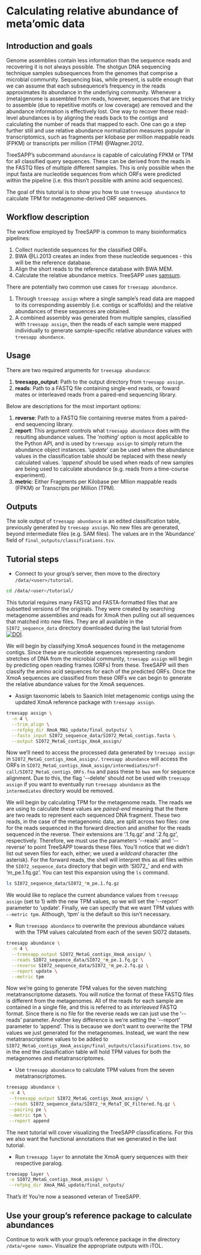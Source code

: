 # Calculating relative abundance of meta'omic data

## Introduction and goals

Genome assemblies contain less information than the sequence reads and recovering it is not always possible.
The shotgun DNA sequencing technique samples subsequences from the genomes that comprise a microbial community. Sequencing bias, while present, is subtle enough that we can assume that each subsequence's frequency in the reads approximates its abundance in the underlying community. Whenever a (meta)genome is assembled from reads, however, sequences that are tricky to assemble (due to repetitive motifs or low coverage) are removed and the abundance information is effectively lost.
One way to recover these read-level abundances is by aligning the reads back to the contigs and calculating the number of reads that mapped to each. One can go a step further still and use relative abundance normalization measures popular in transcriptomics, such as fragments per kilobase per million mappable reads (FPKM) or transcripts per million (TPM) @Wagner.2012.

TreeSAPP's subcommand `abundance` is capable of calculating FPKM or TPM for all classified query sequences. These can be derived from the reads in the FASTQ files of multiple different samples. This is only possible when the input fasta are nucleotide sequences from which ORFs were predicted within the pipeline (i.e. this thisn't possible with amino acid sequences).

The goal of this tutorial is to show you how to use `treesapp abundance` to calculate TPM for metagenome-derived ORF sequences.

## Workflow description

The workflow employed by TreeSAPP is common to many bioinformatics pipelines:

1.  Collect nucleotide sequences for the classified ORFs.
2.  BWA @Li.2013 creates an index from these nucleotide sequences - this will be the reference database.
3.  Align the short reads to the reference database with BWA MEM.
4.  Calculate the relative abundance metrics. TreeSAPP uses [samsum](https://github.com/hallamlab/samsum).

There are potentially two common use cases for `treesapp abundance`.

1.  Through `treesapp assign` where a single sample's read data are mapped to its corresponding assembly (i.e. contigs or scaffolds) and the relative abundances of these sequences are obtained.
2.  A combined assembly was generated from multiple samples, classified with `treesapp assign`, then the reads of each sample were mapped individually to generate sample-specific relative abundance values with `treesapp abundance`.

## Usage

There are two required arguments for `treesapp abundance`:

1.  **treesapp_output**: Path to the output directory from `treesapp assign`.
2.  **reads**: Path to a FASTQ file containing single-end reads, or foward mates or interleaved reads from a paired-end sequencing library.

Below are descriptions for the most important options:

1.  **reverse**: Path to a FASTQ file containing reverse mates from a paired-end sequencing library.
2.  **report**: This argument controls what `treesapp abundance` does with the resulting abundance values. The '*nothing*' option is most applicable to the Python API, and is used by `treesapp assign` to simply return the abundance object instances. '*update*' can be used when the abundance values in the classification table should be replaced with these newly calculated values. '*append*' should be used when reads of new samples are being used to calculate abundance (e.g. reads from a time-course experiment).
3.  **metric**: Either Fragments per Kilobase per Mllion mappable reads (FPKM) or Transcripts per Million (TPM).

## Outputs

The sole output of `treesapp abundance` is an edited classification table, previously generated by `treesapp assign`. No new files are generated, beyond intermediate files (e.g. SAM files). The values are in the 'Abundance' field of `final_outputs/classifications.tsv`.

## Tutorial steps

-   Connect to your group's server, then move to the directory `/data/<user>/tutorial`.

```bash
cd /data/<user>/tutorial/
```

This tutorial requires many FASTQ and FASTA-formatted files that are subsetted versions of the originals.
They were created by searching metagenome assemblies and reads for XmoA then pulling out all sequences that matched into new files.
They are all available in the `SI072_sequence_data` directory downloaded during the last tutorial from [![DOI](https://zenodo.org/badge/DOI/10.5281/zenodo.6323402.svg)](https://doi.org/10.5281/zenodo.6323402).

We will begin by classifying XmoA sequences found in the metagenome contigs. Since these are nucleotide sequences representing random stretches of DNA from the microbial community, `treesapp assign` will begin by predicting open reading frames (ORFs) from these. TreeSAPP will then classify the amino acid sequences for each of the predicted ORFs. Once the XmoA sequences are classified from these ORFs we can begin to generate the relative abundance values for the XmoA sequences.

-  Assign taxonomic labels to Saanich Inlet metagenomic contigs using the updated XmoA reference package with `treesapp assign`.

```bash
treesapp assign \
  -n 4 \
  --trim_align \
  --refpkg_dir XmoA_MAG_update/final_outputs/ \
  --fastx_input SI072_sequence_data/SI072_MetaG_contigs.fasta \
  --output SI072_MetaG_contigs_XmoA_assign/
```

Now we'll need to access the processed data generated by `treesapp assign` in `SI072_MetaG_contigs_XmoA_assign/`. `treesapp abundance` will access the ORFs in `SI072_MetaG_contigs_XmoA_assign/intermediates/orf-call/SI072_MetaG_contigs_ORFs.fna` and pass these to `bwa mem` for sequence alignment. Due to this, the flag '\--delete' should not be used with `treesapp assign` if you want to eventually run `treesapp abundance` as the `intermediates` directory would be removed.

We will begin by calculating TPM for the metagenome reads.
The reads we are using to calculate these values are *paired-end* meaning that the there are two reads to represent each sequenced DNA fragment. These two reads, in the case of the metagenomic data, are split across two files: one for the reads sequenced in the forward direction and another for the reads sequenced in the reverse. Their extensions are '.1.fq.gz' and '.2.fq.gz', respectively. Therefore, we must use the parameters '\--reads' and '\--reverse' to point TreeSAPP towards these files. You'll notice that we didn't list out seven files for each, either; we used a *wildcard* character (the asterisk). For the forward reads, the shell will interpret this as all files within the `SI072_sequence_data` directory that begin with 'SI072_' and end with 'm_pe.1.fq.gz'. You can test this expansion using the `ls` command.

```bash
ls SI072_sequence_data/SI072_*m_pe.1.fq.gz
```

We would like to replace the current abundance values from `treesapp assign` (set to 1) with the new TPM values, so we will set the '\--report' parameter to 'update'.
Finally, we can specify that we want TPM values with `--metric tpm`. Although, 'tpm' is the default so this isn't necessary.

- Run `treesapp abundance` to overwrite the previous abundance values with the TPM values calculated from each of the seven SI072 datasets.

```bash
treesapp abundance \
  -n 4 \
  --treesapp_output SI072_MetaG_contigs_XmoA_assign/ \
  --reads SI072_sequence_data/SI072_*m_pe.1.fq.gz \
  --reverse SI072_sequence_data/SI072_*m_pe.2.fq.gz \
  --report update \
  --metric tpm
```

Now we're going to generate TPM values for the seven matching metatranscriptome datasets. You will notice the format of these FASTQ files is different from the metagenomes. All of the reads for each sample are contained in a single file, and this is referred to as *interleaved* FASTQ format.
Since there is no file for the reverse reads we can just use the '\--reads' parameter.
Another key difference is we're setting the '\--report' parameter to 'append'. This is because we don't want to overwrite the TPM values we just generated for the metagenomes. Instead, we want the new metatranscriptome values to be added to `SI072_MetaG_contigs_XmoA_assign/final_outputs/classifications.tsv`, so in the end the classification table will hold TPM values for both the metagenomes and metatranscriptomes.

- Use `treesapp abundance` to calculate TPM values from the seven metatranscriptomes.

```bash
treesapp abundance \
 -n 4 \
 --treesapp_output SI072_MetaG_contigs_XmoA_assign/ \
 --reads SI072_sequence_data/SI072_*m_MetaT_QC_Filtered.fq.gz \
 --pairing pe \
 --metric tpm \
 --report append
```

The next tutorial will cover visualizing the TreeSAPP classifications. For this we also want the functional annotations that we generated in the last tutorial.

- Run `treesapp layer` to annotate the XmoA query sequences with their respective paralog.

```bash
treesapp layer \
 -o SI072_MetaG_contigs_XmoA_assign/ \
 --refpkg_dir XmoA_MAG_update/final_outputs/
```

That's it! You're now a seasoned veteran of TreeSAPP.

## Use your group's reference package to calculate abundances

Continue to work with your group's reference package in the directory `/data/<gene name>`. Visualize the appropriate outputs with iTOL.
